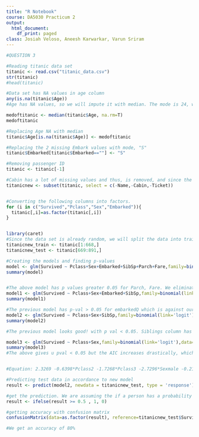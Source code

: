 ```yaml
---
title: "R Notebook"
course: DA5030 Practicum 2
output:
  html_document:
    df_print: paged
class: Josiah Veloso, Aneesh Karwarkar, Varun Sriram
---
```



```r
#QUESTION 3

#Reading titanic data set
titanic <- read.csv("titanic_data.csv")
str(titanic)
#head(titanic)

#Data set has NA values in age column
any(is.na(titanic$Age))
#Age has NA values, so we will impute it with median. The mode is 24, which is not quite possible since the passengers seems to be older than usual and the people are ususally old in a cruise party. The mean will give us decimal values which is quite unsatisfactory as age generally isnt calclulated in decimal values.SO we will use median value to impute NA age values

medoftitanic <- median(titanic$Age, na.rm=T)
medoftitanic

#Replacing Age NA with median
titanic$Age[is.na(titanic$Age)] <- medoftitanic

#Replacing the 2 missing Embark values with mode, "S"
titanic$Embarked[titanic$Embarked==""] <- "S"

#Removing passenger ID
titanic <- titanic[-1]

#Cabin has a lot of missing values and thus, is removed, and since the whole ship sank, being in any cabin doesnt matter. You're gonna drop into the sea anyway.
titanicnew <- subset(titanic, select = c(-Name,-Cabin,-Ticket))


#Converting the following columns into factors.
for (i in c("Survived","Pclass","Sex","Embarked")){
  titanic[,i]=as.factor(titanic[,i])
}


library(caret)
#Since the data set is already random, we will split the data into training and test from between
titanicnew_train <- titanic[1:668,]
titanicnew_test <- titanic[669:891,]

#Creating the models and finding p-values
model <- glm(Survived ~ Pclass+Sex+Embarked+SibSp+Parch+Fare,family=binomial(link='logit'),data=titanicnew_train)
summary(model)


#The above model has p values greater 0.05 for Parch, Fare. We eliminate them and consider the remaining to check for new p-values
model1 <- glm(Survived ~ Pclass+Sex+Embarked+SibSp,family=binomial(link='logit'),data=titanicnew_train)
summary(model1)

#The previous model has p-val > 0.05 for embarkedQ which is against our rules. Thus we will eliminate it and check for new p values
model2 <- glm(Survived ~ Pclass+Sex+SibSp,family=binomial(link='logit'),data=titanicnew_train)
summary(model2)

#The previous model looks good! with p val < 0.05. Siblings column has a p-val =0.05. So we'll train the model once with it to check for better results.

model3 <- glm(Survived ~ Pclass+Sex,family=binomial(link='logit'),data=titanicnew_train)
summary(model3)
#The above gives u pval < 0.05 but the AIC increases drastically, which is not good for the model. *****We consider MODEL2 as the FINAL model*****


#Equation: 2.3269 -0.6398*Pclass2 -1.7268*Pclass3 -2.7296*Sexmale -0.2150*SibSp

#Predicting test data in accordance to new model
result <- predict(model2, newdata = titanicnew_test, type = 'response')

#get the prediction. We are assuming the if a person has a probability of 50% or greater, we asuume the person has survived
result <- ifelse(result >= 0.5 , 1, 0)

#getting accuracy with confusion matrix
confusionMatrix(data=as.factor(result), reference=titanicnew_test$Survived)

#We get an accuracy of 80%
```


